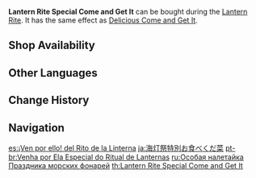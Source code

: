 {{Food Infobox
|id              = 108220
|description     = Traditional cuisine made to celebrate Lantern Rite. There is no great refinement in the making of this food, and it appears in Liyue often during festival season. Whenever this dish is served up, the person at the head of the table will invite everyone to dig in, saying "Come on, eat, eat," hence the name.
|base            = Come and Get It
|type            = ATK-Boosting Dishes
|effectType      = CRIT Rate Up
|effect          = Increases all party members' CRIT Rate by '''20'''% for 300s.
|eff_att1        = CRIT Rate
|quality         = 3
|event           = Lantern Rite
|region          = Liyue
|source1         = {{Sold By}}
}}
'''Lantern Rite Special Come and Get It''' can be bought during the [[Lantern Rite]]. It has the same effect as [[Delicious Come and Get It]].

==Shop Availability==
{{Shop Availability}}

==Other Languages==
{{Other Languages
|en      = Lantern Rite Special Come and Get It
|zhs     = 海灯节特色来来菜
|zhs_rm  = Hǎidēng-jié Tèsè Lái-lái Cài
|zht     = 海燈節特色來來菜
|zht_rm  = Hǎidēng-jié Tèsè Lái-lái Cài
|zh_tl   = Lantern Rite Special Come and Get It
|ja      = 海灯祭特別お食べくだ菜
|ja_rm   = Kaitou-sai Tokubetsu O-tabekudasai
|ja_tl   = Lantern Rite Special Come and Get It
|ko      = 해등절 특별 흥얼채
|ko_rm   = Haedeungjeol Teukbyeol Heung'eolchae
|ko_tl   = Sea of Lights Festival Special Hum Vegetables
|es      = ¡Ven por ello! del Rito de la Linterna
|es_tl   = Come For It! of the Lantern Rite
|fr      = Ramen Alézi façon Festival des lanternes
|fr_tl   = Lantern-Festival-Style Come-for-It Ramen
|ru      = Особая налетайка Праздника морских фонарей
|ru_tl   = Special Come and Get It for Sea Lantern Rite
|th      = Lantern Rite Special Come and Get It
|vi      = Món Nào Nào Đặc Biệt Tết Hải Đăng
|vi_tl   = 
|de      = Schüssel Buntes fürs Laternenritual
|de_tl   = Bowl of Colors for the Lantern Rite
|de_note = Color in this context stand for variety.
|id      = Lantern Rite Special Come and Get It
|pt      = Venha por Ela Especial do Ritual de Lanternas
|pt_tl   = 
|tr      = Fener Şenliği Özel Karışık Ramen Tabağı
|tr_tl   = 
|it      = Vieni a prenderlo! speciale del Festival delle lanterne
|it_tl   = Special Come and Get It! of the Lantern Festival
}}

==Change History==
{{Change History|1.3}}

==Navigation==
{{Food Navbox|type=Event-Exclusive Dishes}}

[[es:¡Ven por ello! del Rito de la Linterna]]
[[ja:海灯祭特別お食べくだ菜]]
[[pt-br:Venha por Ela Especial do Ritual de Lanternas]]
[[ru:Особая налетайка Праздника морских фонарей]]
[[th:Lantern Rite Special Come and Get It]]